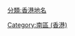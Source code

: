 {{commonscat|Aberdeen, Hong Kong}}
{{catmore}}
[[Category:南區_(香港)|Category:南區 (香港)]]
[[分類:香港地名|分類:香港地名]]